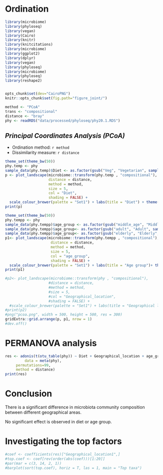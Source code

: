 
# Ordination

```r
library(microbiome)
library(phyloseq)
library(vegan)
library(Cairo)
library(knitr)
library(knitcitations)
library(microbiome)
library(ggplot2)
library(dplyr)
library(vegan)
library(phyloseq)
library(microbiome)
library(phyloseq)
library(reshape2)


opts_chunk$set(dev="CairoPNG")
knitr::opts_chunk$set(fig.path="figure_joint/")

method <- "PCoA"
trans <- "compositional"
distance <- "bray"
phy <- readRDS("data/processed/phyloseq/phy20.1.RDS")
```

## *Principal Coordinates Analysis (PCoA)*

* Ordination method: `r method`
* Dissimilarity measure: `r distance`

```r
theme_set(theme_bw(50))
phy.temp <- phy
sample_data(phy.temp)$Diet <- as.factor(gsub("Veg", "Vegetarian", sample_data(phy.temp)$Diet))
p <- plot_landscape(microbiome::transform(phy.temp , "compositional"),
                    distance = distance,
                    method = method,
                    size = 5,
                    col = "Diet",
                    shading = FALSE) +
  scale_colour_brewer(palette = "Set1")	+ labs(title = "Diet") + theme(legend.position = 'bottom', legend.text=element_text(size=32)) + theme(legend.title=element_blank()) 
print(p)

theme_set(theme_bw(50))
phy.tempp <- phy
sample_data(phy.tempp)$age_group <- as.factor(gsub("middle_age", "Middle age", sample_data(phy.temp)$age_group))
sample_data(phy.tempp)$age_group<- as.factor(gsub("adult", "Adult", sample_data(phy.tempp)$age_group))
sample_data(phy.tempp)$age_group<- as.factor(gsub("elderly", "Elderly", sample_data(phy.tempp)$age_group))
p1<- plot_landscape(microbiome::transform(phy.tempp , "compositional"),
                     distance = distance,
                     method = method,
                     size = 5,
                     col = "age_group",
                     shading = FALSE) +
  scale_colour_brewer(palette = "Set1")	+ labs(title = "Age group")+ theme(legend.position = 'bottom', legend.text=element_text(size=32))+ theme(legend.title=element_blank())    
print(p1)

#p2<- plot_landscape(microbiome::transform(phy , "compositional"),
                    #distance = distance,
                    #method = method,
                    #size = 5,
                    #col = "Geographical_location",
                    #shading = FALSE) +
  #scale_colour_brewer(palette = "Set1") + labs(title = "Geographical location") + theme(legend.position = 'bottom', legend.text=element_text(size=12), legend.title=element_text(size=22)) 
#print(p2)
#png("pcoa.png", width = 500, height = 500, res = 300)
gridExtra::grid.arrange(p, p1, nrow = 1)
#dev.off()
```

# PERMANOVA analysis

```r
res <- adonis(t(otu_table(phy)) ~ Diet + Geographical_location + age_group,
         data = meta(phy),
	 permutations=99,
	 method = distance)
print(res)
```

# Conclusion

There is a significant difference in microbiota community composition between different geographical areas.

No significant effect is observed in diet or age group.

# Investigating the top factors

```r
#coef <- coefficients(res)["Geographical_location1",]
#top.coef <- coef[rev(order(abs(coef)))[1:20]]
#par(mar = c(3, 14, 2, 1))
#barplot(sort(top.coef), horiz = T, las = 1, main = "Top taxa")
```



